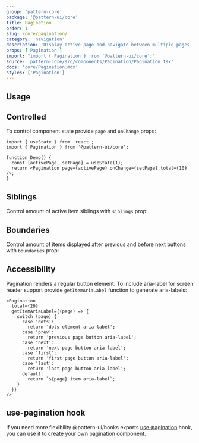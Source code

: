 ```yaml
---
group: 'pattern-core'
package: '@pattern-ui/core'
title: Pagination
order: 1
slug: /core/pagination/
category: 'navigation'
description: 'Display active page and navigate between multiple pages'
props: ['Pagination']
import: "import { Pagination } from '@pattern-ui/core';"
source: 'pattern-core/src/components/Pagination/Pagination.tsx'
docs: 'core/Pagination.mdx'
styles: ['Pagination']
---
```



## Usage

<ControlDemo data={PaginationDemos.control} />

## Controlled

To control component state provide `page` and `onChange` props:

```tsx
import { useState } from 'react';
import { Pagination } from '@pattern-ui/core';

function Demo() {
  const [activePage, setPage] = useState(1);
  return <Pagination page={activePage} onChange={setPage} total={10} />;
}
```

## Siblings

Control amount of active item siblings with `siblings` prop:

<Demo data={PaginationDemos.siblings} />

## Boundaries

Control amount of items displayed after previous and before next buttons with `boundaries` prop:

<Demo data={PaginationDemos.boundaries} />

## Accessibility

Pagination renders a regular button element. To include aria-label for screen reader support
provide `getItemAriaLabel` function to generate aria-labels:

```tsx
<Pagination
  total={20}
  getItemAriaLabel={(page) => {
    switch (page) {
      case 'dots':
        return 'dots element aria-label';
      case 'prev':
        return 'previous page button aria-label';
      case 'next':
        return 'next page button aria-label';
      case 'first':
        return 'first page button aria-label';
      case 'last':
        return 'last page button aria-label';
      default:
        return `${page} item aria-label`;
    }
  }}
/>
```

## use-pagination hook

If you need more flexibility @pattern-ui/hooks exports [use-pagination](/hooks/use-pagination/) hook,
you can use it to create your own pagination component.

